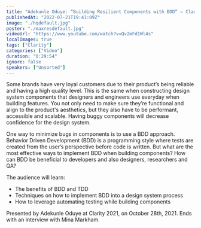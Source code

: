 ```yaml
---
title: "Adekunle Oduye: “Building Resilient Components with BDD” — Clarity 2021"
publishedAt: "2022-07-21T19:41:09Z"
image: "./hqdefault.jpg"
poster: "./maxresdefault.jpg"
videoUrl: "https://www.youtube.com/watch?v=Qv2mFd1Wl4s"
localImages: true
tags: ["Clarity"]
categories: ["Video"]
duration: "0:29:54"
ignore: false
speakers: ["Unsorted"]
---
```


Some brands have very loyal customers due to their product’s being reliable and having a high quality level. This is the same when constructing design system components that designers and engineers use everyday when building features. You not only need to make sure they’re functional and align to the product's aesthetics, but they also have to be performant, accessible and scalable. Having buggy components will decrease confidence for the design system.

One way to minimize bugs in components is to use a BDD approach. Behavior Driven Development (BDD) is a programming style where tests are created from the user’s perspective before code is written. But what are the most effective ways to implement BDD when building components? How can BDD be beneficial to developers and also designers, researchers and QA?

The audience will learn:

- The benefits of BDD and TDD
- Techniques on how to implement BDD into a design system process
- How to leverage automating testing while building components

Presented by Adekunle Oduye at Clarity 2021, on October 28th, 2021. Ends with an interview with Mina Markham.

